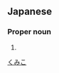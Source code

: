 ==Japanese==
{{ja-kanjitab|久|実|子}}

===Proper noun===
{{ja-pos|proper|くみこ}}
# {{given name|female|lang=ja}}

[[Category:Japanese female given names|くみこ]]